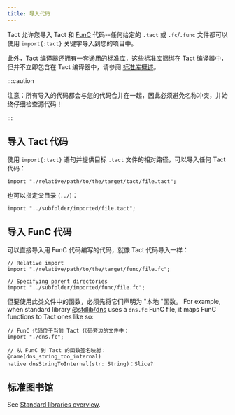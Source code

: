```yaml
---
title: 导入代码
---
```


Tact 允许您导入 Tact 和 [FunC](https://docs.ton.org/develop/func/overview) 代码--任何给定的 `.tact` 或 `.fc`/`.func` 文件都可以使用 `import{:tact}` 关键字导入到您的项目中。

此外，Tact 编译器还拥有一套通用的标准库，这些标准库捆绑在 Tact 编译器中，但并不立即包含在 Tact 编译器中，请参阅 [标准库概述](/zh-cn/ref/standard-libraries)。

:::caution

 注意：所有导入的代码都会与您的代码合并在一起，因此必须避免名称冲突，并始终仔细检查源代码！

:::

## 导入 Tact 代码

使用 `import{:tact}` 语句并提供目标 `.tact` 文件的相对路径，可以导入任何 Tact 代码：

```tact
import "./relative/path/to/the/target/tact/file.tact";
```

也可以指定父目录 (`../`)：

```tact
import "../subfolder/imported/file.tact";
```

## 导入 FunC 代码

可以直接导入用 FunC 代码编写的代码，就像 Tact 代码导入一样：

```tact
// Relative import
import "./relative/path/to/the/target/func/file.fc";

// Specifying parent directories
import "../subfolder/imported/func/file.fc";
```

但要使用此类文件中的函数，必须先将它们声明为 "本地 "函数。 For example, when standard library [@stdlib/dns](/zh-cn/ref/stdlib-dns) uses a `dns.fc` FunC file, it maps FunC functions to Tact ones like so:

```tact
// FunC 代码位于当前 Tact 代码旁边的文件中：
import "./dns.fc";

// 从 FunC 到 Tact 的函数签名映射：
@name(dns_string_too_internal)
native dnsStringToInternal(str: String)：Slice?
```

## 标准图书馆

See [Standard libraries overview](/zh-cn/ref/standard-libraries).
